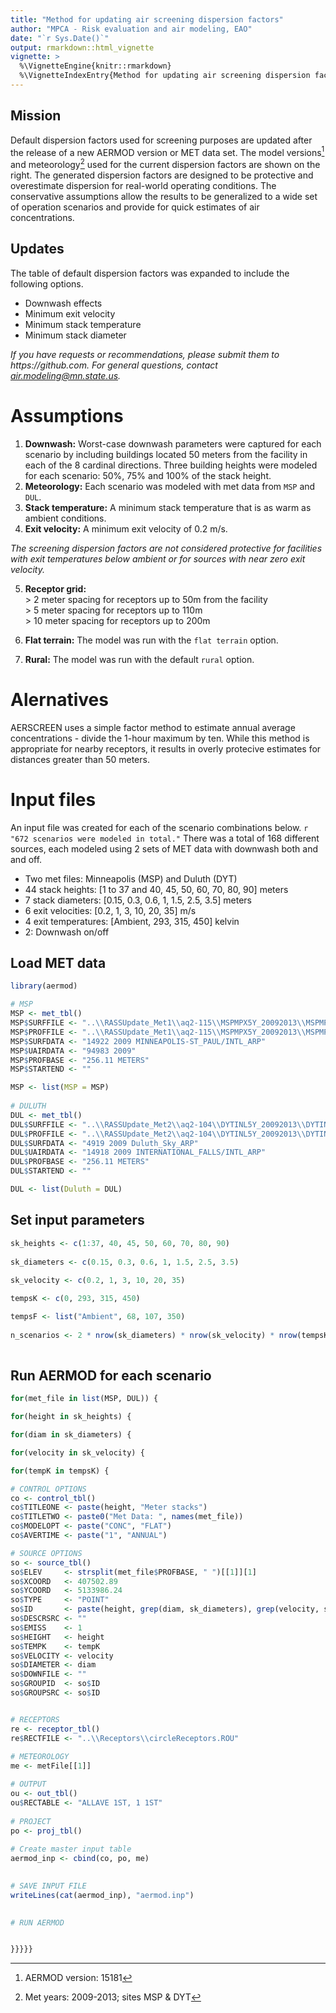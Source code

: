 ```yaml
---
title: "Method for updating air screening dispersion factors"
author: "MPCA - Risk evaluation and air modeling, EAO"
date: "`r Sys.Date()`"
output: rmarkdown::html_vignette
vignette: >
  %\VignetteEngine{knitr::rmarkdown}
  %\VignetteIndexEntry{Method for updating air screening dispersion factors}
---
```



## Mission

Default dispersion factors used for screening purposes are updated after the release of a new AERMOD version or MET data set. The model versions^[AERMOD version: 15181] and meteorology^[Met years: 2009-2013; sites MSP & DYT] used for the current dispersion factors are shown on the right. The generated dispersion factors are designed to be protective and overestimate dispersion for real-world operating conditions. The conservative assumptions allow the results to be generalized to a wide set of operation scenarios and provide for quick estimates of air concentrations.


## Updates

The table of default dispersion factors was expanded to include the following options.


- Downwash effects
- Minimum exit velocity
- Minimum stack temperature
- Minimum stack diameter


_If you have requests or recommendations, please submit them to https://github.com. For general questions, contact [air.modeling@mn.state.us](emailto::air.modeling@mn.state.us)._

# Assumptions

1. __Downwash:__ Worst-case downwash parameters were captured for each scenario by including buildings located 50 meters from the facility in each of the 8 cardinal directions. Three building heights were modeled for each scenario: 50%, 75% and 100% of the stack height.   
1. __Meteorology:__ Each scenario was modeled with met data from `MSP` and `DUL`. 
1. __Stack temperature:__ A minimum stack temperature that is as warm as ambient conditions.  
1. __Exit velocity:__ A minimum exit velocity of 0.2 m/s.

  
_The screening dispersion factors are not considered protective for facilities with exit temperatures below ambient or for sources with near zero exit velocity._

5. __Receptor grid:__  
  > 2 meter spacing for receptors up to 50m from the facility  
  > 5 meter spacing for receptors up to 110m  
  > 10 meter spacing for receptors up to 200m  
  
5. __Flat terrain:__ The model was run with the `flat terrain` option.
5. __Rural:__ The model was run with the default  `rural` option.


# Alernatives

AERSCREEN uses a simple factor method to estimate annual average concentrations - divide the 1-hour maximum by ten. While this method is appropriate for nearby receptors, it results in overly protecive estimates for distances greater than 50 meters.


# Input files
An input file was created for each of the scenario combinations below. `r "672 scenarios were modeled in total."` There was a total of 168 different sources, each modeled using 2 sets of MET data with downwash both and and off.

  - Two met files: Minneapolis (MSP) and Duluth (DYT)   
  - 44 stack heights: [1 to 37 and 40, 45, 50, 60, 70, 80, 90] meters    
  - 7 stack diameters: [0.15, 0.3, 0.6, 1, 1.5, 2.5, 3.5] meters    
  - 6 exit velocities: [0.2, 1, 3, 10, 20, 35] m/s  
  - 4 exit temperatures: [Ambient, 293, 315, 450] kelvin
  - 2: Downwash on/off
 
## Load MET data
```r
library(aermod)

# MSP
MSP <- met_tbl()
MSP$SURFFILE <- "..\\RASSUpdate_Met1\\aq2-115\\MSPMPX5Y_20092013\\MSPMPX5Y.sfc"
MSP$PROFFILE <- "..\\RASSUpdate_Met1\\aq2-115\\MSPMPX5Y_20092013\\MSPMPX5Y.pfl"
MSP$SURFDATA <- "14922 2009 MINNEAPOLIS-ST_PAUL/INTL_ARP"
MSP$UAIRDATA <- "94983 2009"
MSP$PROFBASE <- "256.11 METERS"
MSP$STARTEND <- ""

MSP <- list(MSP = MSP)
                
# DULUTH
DUL <- met_tbl()
DUL$SURFFILE <- "..\\RASSUpdate_Met2\\aq2-104\\DYTINL5Y_20092013\\DYTINL5Y.sfc"
DUL$PROFFILE <- "..\\RASSUpdate_Met2\\aq2-104\\DYTINL5Y_20092013\\DYTINL5Y.pfl"
DUL$SURFDATA <- "4919 2009 Duluth_Sky_ARP"
DUL$UAIRDATA <- "14918 2009 INTERNATIONAL_FALLS/INTL_ARP"
DUL$PROFBASE <- "256.11 METERS"
DUL$STARTEND <- ""

DUL <- list(Duluth = DUL)

```


## Set input parameters
```r

sk_heights <- c(1:37, 40, 45, 50, 60, 70, 80, 90)
  
sk_diameters <- c(0.15, 0.3, 0.6, 1, 1.5, 2.5, 3.5) 
  
sk_velocity <- c(0.2, 1, 3, 10, 20, 35) 

tempsK <- c(0, 293, 315, 450)

tempsF <- list("Ambient", 68, 107, 350)
  
n_scenarios <- 2 * nrow(sk_diameters) * nrow(sk_velocity) * nrow(tempsK) 
  
```

## Run AERMOD for each scenario
```r

for(met_file in list(MSP, DUL)) {

for(height in sk_heights) {

for(diam in sk_diameters) {

for(velocity in sk_velocity) {

for(tempK in tempsK) {

# CONTROL OPTIONS
co <- control_tbl()
co$TITLEONE <- paste(height, "Meter stacks")
co$TITLETWO <- paste0("Met Data: ", names(met_file))
co$MODELOPT <- paste("CONC", "FLAT")
co$AVERTIME <- paste("1", "ANNUAL")

# SOURCE OPTIONS
so <- source_tbl()
so$ELEV     <- strsplit(met_file$PROFBASE, " ")[[1]][1]
so$XCOORD   <- 407502.89
so$YCOORD   <- 5133986.24
so$TYPE     <- "POINT"
so$ID       <- paste(height, grep(diam, sk_diameters), grep(velocity, sk_velocity), grep(tempK, tempsK), sep="_")
so$DESCRSRC <- ""
so$EMISS    <- 1
so$HEIGHT   <- height
so$TEMPK    <- tempK
so$VELOCITY <- velocity
so$DIAMETER <- diam
so$DOWNFILE <- ""
so$GROUPID  <- so$ID
so$GROUPSRC <- so$ID    


# RECEPTORS  
re <- receptor_tbl()
re$RECTFILE <- "..\\Receptors\\circleReceptors.ROU"
    
# METEOROLOGY
me <- metFile[[1]]

# OUTPUT
ou <- out_tbl()
ou$RECTABLE <- "ALLAVE 1ST, 1 1ST"
    
# PROJECT
po <- proj_tbl()
    
# Create master input table
aermod_inp <- cbind(co, po, me)
    

# SAVE INPUT FILE
writeLines(cat(aermod_inp), "aermod.inp")

    
# RUN AERMOD


}}}}}

```

 
